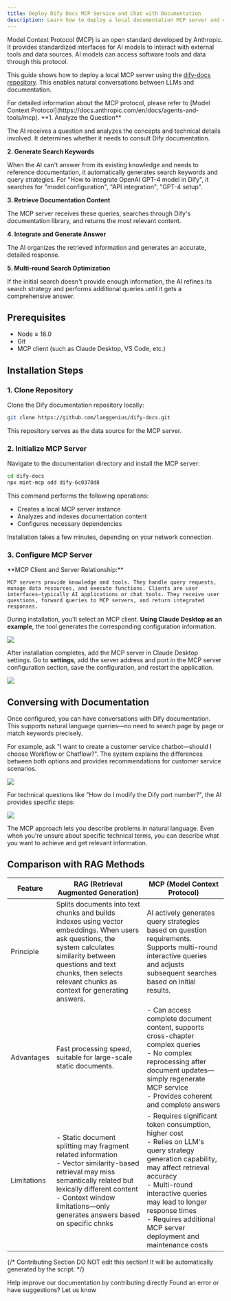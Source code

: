 ```yaml
---
title: Deploy Dify Docs MCP Service and Chat with Documentation
description: Learn how to deploy a local documentation MCP server and chat with documentation using AI.
---
```


Model Context Protocol (MCP) is an open standard developed by Anthropic. It provides standardized interfaces for AI models to interact with external tools and data sources. AI models can access software tools and data through this protocol.

This guide shows how to deploy a local MCP server using the [dify-docs repository](https://github.com/langgenius/dify-docs). This enables natural conversations between LLMs and documentation.

<Info>
    For detailed information about the MCP protocol, please refer to [Model Context Protocol](https://docs.anthropic.com/en/docs/agents-and-tools/mcp).
</Info>

<Accordion title="How It Works">
**1. Analyze the Question**

The AI receives a question and analyzes the concepts and technical details involved. It determines whether it needs to consult Dify documentation.

**2. Generate Search Keywords**

When the AI can't answer from its existing knowledge and needs to reference documentation, it automatically generates search keywords and query strategies. For "How to integrate OpenAI GPT-4 model in Dify", it searches for "model configuration", "API integration", "GPT-4 setup".

**3. Retrieve Documentation Content**

The MCP server receives these queries, searches through Dify's documentation library, and returns the most relevant content.

**4. Integrate and Generate Answer**

The AI organizes the retrieved information and generates an accurate, detailed response.

**5. Multi-round Search Optimization**

If the initial search doesn't provide enough information, the AI refines its search strategy and performs additional queries until it gets a comprehensive answer.
</Accordion>

## Prerequisites

- Node ≥ 16.0
- Git
- MCP client (such as Claude Desktop, VS Code, etc.)

## Installation Steps

### 1. Clone Repository

Clone the Dify documentation repository locally:

```bash
git clone https://github.com/langgenius/dify-docs.git
```

This repository serves as the data source for the MCP server.

### 2. Initialize MCP Server

Navigate to the documentation directory and install the MCP server:

```bash
cd dify-docs
npx mint-mcp add dify-6c0370d8
```

This command performs the following operations:
- Creates a local MCP server instance
- Analyzes and indexes documentation content
- Configures necessary dependencies

Installation takes a few minutes, depending on your network connection.

### 3. Configure MCP Server

<Info>
    **MCP Client and Server Relationship:**
    
    MCP servers provide knowledge and tools. They handle query requests, manage data resources, and execute functions. Clients are user interfaces—typically AI applications or chat tools. They receive user questions, forward queries to MCP servers, and return integrated responses.
</Info>

During installation, you'll select an MCP client. **Using Claude Desktop as an example**, the tool generates the corresponding configuration information.

![](https://assets-docs.dify.ai/2025/05/722c689b1c27d86c183c09dfda7a6a39.png)

After installation completes, add the MCP server in Claude Desktop settings. Go to **settings**, add the server address and port in the MCP server configuration section, save the configuration, and restart the application.

![](https://assets-docs.dify.ai/2025/05/a332247103fb9a7dcf5b1a891979ce86.png)

## Conversing with Documentation

Once configured, you can have conversations with Dify documentation. This supports natural language queries—no need to search page by page or match keywords precisely.

For example, ask "I want to create a customer service chatbot—should I choose Workflow or Chatflow?". The system explains the differences between both options and provides recommendations for customer service scenarios.

![](https://assets-docs.dify.ai/2025/05/10d6a23693e894b2cbac85946eb22da5.png)

For technical questions like "How do I modify the Dify port number?", the AI provides specific steps:

![](https://assets-docs.dify.ai/2025/05/e83881dbe69ea135760c4e04f6a7ce98.png)

The MCP approach lets you describe problems in natural language. Even when you're unsure about specific technical terms, you can describe what you want to achieve and get relevant information.

## Comparison with RAG Methods

| Feature | RAG (Retrieval Augmented Generation) | MCP (Model Context Protocol) |
|---------|-------------------------------------|-----------------------------|
| Principle | Splits documents into text chunks and builds indexes using vector embeddings. When users ask questions, the system calculates similarity between questions and text chunks, then selects relevant chunks as context for generating answers. | AI actively generates query strategies based on question requirements. Supports multi-round interactive queries and adjusts subsequent searches based on initial results. |
| Advantages | Fast processing speed, suitable for large-scale static documents. | - Can access complete document content, supports cross-chapter complex queries<br/>- No complex reprocessing after document updates—simply regenerate MCP service<br/>- Provides coherent and complete answers |
| Limitations | - Static document splitting may fragment related information<br/>- Vector similarity-based retrieval may miss semantically related but lexically different content<br/>- Context window limitations—only generates answers based on specific chnks | - Requires significant token consumption, higher cost<br/>- Relies on LLM's query strategy generation capability, may affect retrieval accuracy<br/>- Multi-round interactive queries may lead to longer response times<br/>- Requires additional MCP server deployment and maintenance costs |

{/*
Contributing Section
DO NOT edit this section!
It will be automatically generated by the script.
*/}

<CardGroup cols="2">
    <Card
        title="Edit this page"
        icon="pen-to-square"
        href="https://github.com/langgenius/dify-docs/edit/main/en/learn-more/extended-reading/dify-docs-mcp.mdx"
    >
        Help improve our documentation by contributing directly
    </Card>
    <Card
        title="Report an issue"
        icon="github"
        href="https://github.com/langgenius/dify-docs/issues/new?title=Documentation%20Issue%3A%20docs-&body=%23%23%20Issue%20Description%0A%3C%21--%20Please%20briefly%20describe%20the%20issue%20you%20found%20--%3E%0A%0A%23%23%20Page%20Link%0Ahttps%3A%2F%2Fgithub.com%2Flanggenius%2Fdify-docs%2Fblob%2Fmain%2Fen/learn-more/extended-reading%2Fdify-docs-mcp.mdx%0A%0A%23%23%20Suggested%20Changes%0A%3C%21--%20If%20you%20have%20specific%20suggestions%20for%20changes%2C%20please%20describe%20them%20here%20--%3E%0A%0A%3C%21--%20Thank%20you%20for%20helping%20improve%20our%20documentation%21%20--%3E"
    >
        Found an error or have suggestions? Let us know
    </Card>
</CardGroup>
